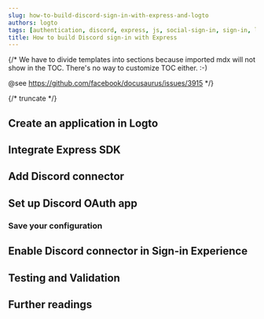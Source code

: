```yaml
---
slug: how-to-build-discord-sign-in-with-express-and-logto
authors: logto
tags: [authentication, discord, express, js, social-sign-in, sign-in, login]
title: How to build Discord sign-in with Express
---
```


{/*
  We have to divide templates into sections because imported mdx will not show in the TOC.
  There's no way to customize TOC either. :-)

  @see https://github.com/facebook/docusaurus/issues/3915
*/}



{/* truncate */}

<Intro connector={connector} sdk="Express" link="https://expressjs.com/" />

## Create an application in Logto

<CreateApplication type="Traditional web" framework="Express" />

## Integrate Express SDK

<IntegrateSdk />

## Add Discord connector

<AddSocialConnector connector={connector} framework="Express" />

## Set up Discord OAuth app

<ConnectorGuide />

### Save your configuration

<SaveYourConfiguration connector={connector} />

## Enable Discord connector in Sign-in Experience

<EnableSocialConnector connector={connector} />

## Testing and Validation

<TestingAndValidation connector={connector} sdk="Express" />

## Further readings

<FurtherReadings />